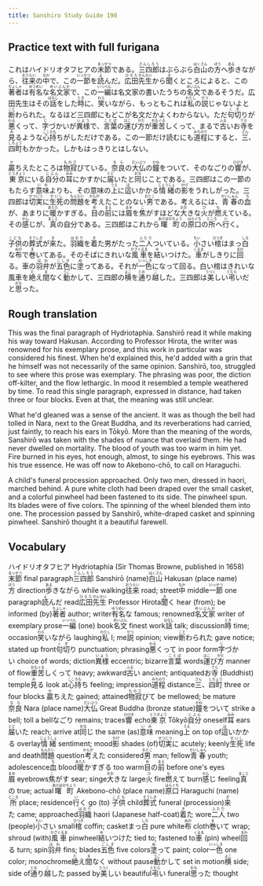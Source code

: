 ```yaml
---
title: Sanshiro Study Guide 190
---
```


## Practice text with full furigana

<p>
これはハイドリオタフヒアの<ruby><rb>末節</rb><rt>まっせつ</rt></ruby>である。<ruby><rb>三四郎</rb><rt>さんしろう</rt></ruby>はぶらぶら<ruby><rb>白山</rb><rt>はくさん</rt></ruby>の<ruby><rb>方</rb><rt>ほう</rt></ruby>へ<ruby><rb>歩</rb><rt>ある</rt></ruby>きながら、<ruby><rb>往来</rb><rt>おうらい</rt></ruby>の<ruby><rb>中</rb><rt>なか</rt></ruby>で、この<ruby><rb>一節</rb><rt>いっせつ</rt></ruby>を<ruby><rb>読</rb><rt>よ</rt></ruby>んだ。<ruby><rb>広田</rb><rt>ひろた</rt></ruby><ruby><rb>先生</rb><rt>せんせい</rt></ruby>から<ruby><rb>聞</rb><rt>き</rt></ruby>くところによると、この<ruby><rb>著者</rb><rt>ちょしゃ</rt></ruby>は<ruby><rb>有名</rb><rt>ゆうめい</rt></ruby>な<ruby><rb>名文家</rb><rt>めいぶんか</rt></ruby>で、この<ruby><rb>一編</rb><rt>いっぺん</rt></ruby>は名文家の書いたうちの<ruby><rb>名文</rb><rt>めいぶん</rt></ruby>であるそうだ。広田先生はその<ruby><rb>話</rb><rt>はなし</rt></ruby>をした<ruby><rb>時</rb><rt>とき</rt></ruby>に、<ruby><rb>笑</rb><rt>わら</rt></ruby>いながら、もっともこれは<ruby><rb>私</rb><rt>わたし</rt></ruby>の<ruby><rb>説</rb><rt>せつ</rt></ruby>じゃないよと<ruby><rb>断</rb><rt>こと</rt></ruby>わられた。なるほど三四郎にもどこが名文だかよくわからない。ただ<ruby><rb>句切</rb><rt>くぎ</rt></ruby>りが<ruby><rb>悪</rb><rt>わる</rt></ruby>くって、<ruby><rb>字</rb><rt>じ</rt></ruby>づかいが<ruby><rb>異様</rb><rt>いよう</rt></ruby>で、<ruby><rb>言葉</rb><rt>ことば</rt></ruby>の<ruby><rb>運</rb><rt>はこ</rt></ruby>び<ruby><rb>方</rb><rt>かた</rt></ruby>が<ruby><rb>重苦</rb><rt>おもぐる</rt></ruby>しくって、まるで<ruby><rb>古</rb><rt>ふる</rt></ruby>いお<ruby><rb>寺</rb><rt>てら</rt></ruby>を<ruby><rb>見</rb><rt>み</rt></ruby>るような<ruby><rb>心持</rb><rt>こころも</rt></ruby>ちがしただけである。この一節だけ読むにも<ruby><rb>道程</rb><rt>みちのり</rt></ruby>にすると、<ruby><rb>三</rb><rt>さん</rt></ruby>、<ruby><rb>四町</rb><rt>しちょう</rt></ruby>もかかった。しかもはっきりとはしない。
</p>

<p>
<ruby><rb>贏</rb><rt>か</rt></ruby>ちえたところは<ruby><rb>物寂</rb><rt>ものさ</rt></ruby>びている。<ruby><rb>奈良</rb><rt>なら</rt></ruby>の<ruby><rb>大仏</rb><rt>だいぶつ</rt></ruby>の<ruby><rb>鐘</rb><rt>かね</rt></ruby>をついて、そのなごりの<ruby><rb>響</rb><rt>ひびき</rt></ruby>が、<ruby><rb>東京</rb><rt>とうきょう</rt></ruby>にいる<ruby><rb>自分</rb><rt>じぶん</rt></ruby>の<ruby><rb>耳</rb><rt>みみ</rt></ruby>にかすかに<ruby><rb>届</rb><rt>とど</rt></ruby>いたと<ruby><rb>同</rb><rt>おな</rt></ruby>じことである。三四郎はこの一節のもたらす<ruby><rb>意味</rb><rt>いみ</rt></ruby>よりも、その意味の<ruby><rb>上</rb><rt>うえ</rt></ruby>に<ruby><rb>這</rb><rt>は</rt></ruby>いかかる<ruby><rb>情緒</rb><rt>じょうしょ</rt></ruby>の<ruby><rb>影</rb><rt>かげ</rt></ruby>をうれしがった。三四郎は<ruby><rb>切実</rb><rt>せつじつ</rt></ruby>に<ruby><rb>生死</rb><rt>せいし</rt></ruby>の<ruby><rb>問題</rb><rt>もんだい</rt></ruby>を<ruby><rb>考</rb><rt>かんが</rt></ruby>えたことのない<ruby><rb>男</rb><rt>おとこ</rt></ruby>である。考えるには、<ruby><rb>青春</rb><rt>せいしゅん</rt></ruby>の<ruby><rb>血</rb><rt>ち</rt></ruby>が、あまりに<ruby><rb>暖</rb><rt>あたた</rt></ruby>かすぎる。<ruby><rb>目</rb><rt>め</rt></ruby>の<ruby><rb>前</rb><rt>まえ</rt></ruby>には<ruby><rb>眉</rb><rt>まゆ</rt></ruby>を<ruby><rb>焦</rb><rt>こ</rt></ruby>がすほどな<ruby><rb>大</rb><rt>おお</rt></ruby>きな<ruby><rb>火</rb><rt>ひ</rt></ruby>が<ruby><rb>燃</rb><rt>も</rt></ruby>えている。その<ruby><rb>感</rb><rt>かん</rt></ruby>じが、<ruby><rb>真</rb><rt>まこと</rt></ruby>の自分である。三四郎はこれから<ruby><rb>曙町</rb><rt>あけぼのちょう</rt></ruby>の<ruby><rb>原口</rb><rt>はらぐち</rt></ruby>の<ruby><rb>所</rb><rt>ところ</rt></ruby>へ<ruby><rb>行</rb><rt>い</rt></ruby>く。
</p>

<p>
<ruby><rb>子供</rb><rt>こども</rt></ruby>の<ruby><rb>葬式</rb><rt>そうしき</rt></ruby>が<ruby><rb>来</rb><rt>き</rt></ruby>た。<ruby><rb>羽織</rb><rt>はおり</rt></ruby>を<ruby><rb>着</rb><rt>き</rt></ruby>た男がたった<ruby><rb>二人</rb><rt>ふたり</rt></ruby>ついている。<ruby><rb>小</rb><rt>ちい</rt></ruby>さい<ruby><rb>棺</rb><rt>ひつぎ</rt></ruby>はまっ<ruby><rb>白</rb><rt>しろ</rt></ruby>な<ruby><rb>布</rb><rt>ぬの</rt></ruby>で<ruby><rb>巻</rb><rt>ま</rt></ruby>いてある。そのそばにきれいな<ruby><rb>風車</rb><rt>かざぐるま</rt></ruby>を<ruby><rb>結</rb><rt>ゆ</rt></ruby>いつけた。<ruby><rb>車</rb><rt>くるま</rt></ruby>がしきりに<ruby><rb>回</rb><rt>まわ</rt></ruby>る。車の<ruby><rb>羽弁</rb><rt>はね</rt></ruby>が<ruby><rb>五色</rb><rt>ごしき</rt></ruby>に<ruby><rb>塗</rb><rt>ぬ</rt></ruby>ってある。それが<ruby><rb>一色</rb><rt>いっしき</rt></ruby>になって回る。白い棺はきれいな風車を<ruby><rb>絶</rb><rt>た</rt></ruby>え<ruby><rb>間</rb><rt>ま</rt></ruby>なく<ruby><rb>動</rb><rt>うご</rt></ruby>かして、三四郎の<ruby><rb>横</rb><rt>よこ</rt></ruby>を<ruby><rb>通</rb><rt>とお</rt></ruby>り<ruby><rb>越</rb><rt>こ</rt></ruby>した。三四郎は<ruby><rb>美</rb><rt>うつく</rt></ruby>しい<ruby><rb>弔</rb><rt>とむら</rt></ruby>いだと<ruby><rb>思</rb><rt>おも</rt></ruby>った。
</p>


## Rough translation

This was the final paragraph of Hydriotaphia. Sanshirō read it while making his way toward Hakusan. According to Professor Hirota, the writer was renowned for his exemplary prose, and this work in particular was considered his finest. When he'd explained this, he'd added with a grin that he himself was not necessarily of the same opinion. Sanshirō, too, struggled to see where this prose was exemplary. The phrasing was poor, the diction off-kilter, and the flow lethargic. In mood it resembled a temple weathered by time. To read this single paragraph, expressed in distance, had taken three or four blocks. Even at that, the meaning was still unclear.

What he'd gleaned was a sense of the ancient. It was as though the bell had tolled in Nara, next to the Great Buddha, and its reverberations had carried, just faintly, to reach his ears in Tōkyō. More than the meaning of the words, Sanshirō was taken with the shades of nuance that overlaid them. He had never dwelled on mortality. The blood of youth was too warm in him yet. Fire burned in his eyes, hot enough, almost, to singe his eyebrows. This was his true essence. He was off now to Akebono-chō, to call on Haraguchi.

A child's funeral procession approached. Only two men, dressed in haori, marched behind. A pure white cloth had been draped over the small casket, and a colorful pinwheel had been fastened to its side. The pinwheel spun. Its blades were of five colors. The spinning of the wheel blended them into one. The procession passed by Sanshirō, white-draped casket and spinning pinwheel. Sanshirō thought it a beautiful farewell.   


## Vocabulary

<p>
<span class="vocabstudy">ハイドリオタフヒア&nbsp;Hydriotaphia (Sir Thomas Browne, published in 1658)</span><span class="vocabstudy"><ruby><rb>末節</rb><rt>まっせつ</rt></ruby>&nbsp;final paragraph</span><span class="vocabstudy"><ruby><rb>三四郎</rb><rt>さんしろう</rt></ruby>&nbsp;Sanshirō (name)</span><span class="vocabstudy"><ruby><rb>白山</rb><rt>はくさん</rt></ruby>&nbsp;Hakusan (place name)</span><span class="vocabstudy"><ruby><rb>方</rb><rt>ほう</rt></ruby>&nbsp;direction</span><span class="vocabstudy"><ruby><rb>歩</rb><rt>ある</rt></ruby>きながら&nbsp;while walking</span><span class="vocabstudy"><ruby><rb>往来</rb><rt>おうらい</rt></ruby>&nbsp;road; street</span><span class="vocabstudy"><ruby><rb>中</rb><rt>なか</rt></ruby>&nbsp;middle</span><span class="vocabstudy"><ruby><rb>一節</rb><rt>いっせつ</rt></ruby>&nbsp;one paragraph</span><span class="vocabstudy"><ruby><rb>読</rb><rt>よ</rt></ruby>んだ&nbsp;read</span><span class="vocabstudy"><ruby><rb>広田</rb><rt>ひろた</rt></ruby><ruby><rb>先生</rb><rt>せんせい</rt></ruby>&nbsp;Professor Hirota</span><span class="vocabstudy"><ruby><rb>聞</rb><rt>き</rt></ruby>く&nbsp;hear (from); be informed (by)</span><span class="vocabstudy"><ruby><rb>著者</rb><rt>ちょしゃ</rt></ruby>&nbsp;author; writer</span><span class="vocabstudy"><ruby><rb>有名</rb><rt>ゆうめい</rt></ruby>な&nbsp;famous; renowned</span><span class="vocabstudy"><ruby><rb>名文家</rb><rt>めいぶんか</rt></ruby>&nbsp;writer of exemplary prose</span><span class="vocabstudy"><ruby><rb>一編</rb><rt>いっぺん</rt></ruby>&nbsp;(one) book</span><span class="vocabstudy"><ruby><rb>名文</rb><rt>めいぶん</rt></ruby>&nbsp;finest work</span><span class="vocabstudy"><ruby><rb>話</rb><rt>はなし</rt></ruby>&nbsp;talk; discussion</span><span class="vocabstudy"><ruby><rb>時</rb><rt>とき</rt></ruby>&nbsp;time; occasion</span><span class="vocabstudy"><ruby><rb>笑</rb><rt>わら</rt></ruby>いながら&nbsp;laughing</span><span class="vocabstudy"><ruby><rb>私</rb><rt>わたし</rt></ruby>&nbsp;I; me</span><span class="vocabstudy"><ruby><rb>説</rb><rt>せつ</rt></ruby>&nbsp;opinion; view</span><span class="vocabstudy"><ruby><rb>断</rb><rt>こと</rt></ruby>わられた&nbsp;gave notice; stated up front</span><span class="vocabstudy"><ruby><rb>句切</rb><rt>くぎ</rt></ruby>り&nbsp;punctuation; phrasing</span><span class="vocabstudy"><ruby><rb>悪</rb><rt>わる</rt></ruby>くって&nbsp;in poor form</span><span class="vocabstudy"><ruby><rb>字</rb><rt>じ</rt></ruby>づかい&nbsp;choice of words; diction</span><span class="vocabstudy"><ruby><rb>異様</rb><rt>いよう</rt></ruby>&nbsp;eccentric; bizarre</span><span class="vocabstudy"><ruby><rb>言葉</rb><rt>ことば</rt></ruby>&nbsp;words</span><span class="vocabstudy"><ruby><rb>運</rb><rt>はこ</rt></ruby>び<ruby><rb>方</rb><rt>かた</rt></ruby>&nbsp;manner of flow</span><span class="vocabstudy"><ruby><rb>重苦</rb><rt>おもぐる</rt></ruby>しくって&nbsp;heavy; awkward</span><span class="vocabstudy"><ruby><rb>古</rb><rt>ふる</rt></ruby>い&nbsp;ancient; antiquated</span><span class="vocabstudy">お<ruby><rb>寺</rb><rt>てら</rt></ruby>&nbsp;(Buddhist) temple</span><span class="vocabstudy"><ruby><rb>見</rb><rt>み</rt></ruby>る&nbsp;look at</span><span class="vocabstudy"><ruby><rb>心持</rb><rt>こころも</rt></ruby>ち&nbsp;feeling; impression</span><span class="vocabstudy"><ruby><rb>道程</rb><rt>みちのり</rt></ruby>&nbsp;distance</span><span class="vocabstudy"><ruby><rb>三</rb><rt>さん</rt></ruby>、<ruby><rb>四町</rb><rt>しちょう</rt></ruby>&nbsp;three or four blocks</span>
<span class="vocabstudy"><ruby><rb>贏</rb><rt>か</rt></ruby>ちえた&nbsp;gained; attained</span><span class="vocabstudy"><ruby><rb>物寂</rb><rt>ものさ</rt></ruby>びて&nbsp;be mellowed; be mature</span><span class="vocabstudy"><ruby><rb>奈良</rb><rt>なら</rt></ruby>&nbsp;Nara (place name)</span><span class="vocabstudy"><ruby><rb>大仏</rb><rt>だいぶつ</rt></ruby>&nbsp;Great Buddha (bronze statue)</span><span class="vocabstudy"><ruby><rb>鐘</rb><rt>かね</rt></ruby>をついて&nbsp;strike a bell; toll a bell</span><span class="vocabstudy">なごり&nbsp;remains; traces</span><span class="vocabstudy"><ruby><rb>響</rb><rt>ひびき</rt></ruby>&nbsp;echo</span><span class="vocabstudy"><ruby><rb>東京</rb><rt>とうきょう</rt></ruby>&nbsp;Tōkyō</span><span class="vocabstudy"><ruby><rb>自分</rb><rt>じぶん</rt></ruby>&nbsp;oneself</span><span class="vocabstudy"><ruby><rb>耳</rb><rt>みみ</rt></ruby>&nbsp;ears</span><span class="vocabstudy"><ruby><rb>届</rb><rt>とど</rt></ruby>いた&nbsp;reach; arrive at</span><span class="vocabstudy"><ruby><rb>同</rb><rt>おな</rt></ruby>じ&nbsp;the same (as)</span><span class="vocabstudy"><ruby><rb>意味</rb><rt>いみ</rt></ruby>&nbsp;meaning</span><span class="vocabstudy"><ruby><rb>上</rb><rt>うえ</rt></ruby>&nbsp;on top of</span><span class="vocabstudy"><ruby><rb>這</rb><rt>は</rt></ruby>いかかる&nbsp;overlay</span><span class="vocabstudy"><ruby><rb>情緒</rb><rt>じょうしょ</rt></ruby>&nbsp;sentiment; mood</span><span class="vocabstudy"><ruby><rb>影</rb><rt>かげ</rt></ruby>&nbsp;shades (of)</span><span class="vocabstudy"><ruby><rb>切実</rb><rt>せつじつ</rt></ruby>に&nbsp;acutely; keenly</span><span class="vocabstudy"><ruby><rb>生死</rb><rt>せいし</rt></ruby>&nbsp;life and death</span><span class="vocabstudy"><ruby><rb>問題</rb><rt>もんだい</rt></ruby>&nbsp;question</span><span class="vocabstudy"><ruby><rb>考</rb><rt>かんが</rt></ruby>えた&nbsp;considered</span><span class="vocabstudy"><ruby><rb>男</rb><rt>おとこ</rt></ruby>&nbsp;man; fellow</span><span class="vocabstudy"><ruby><rb>青春</rb><rt>せいしゅん</rt></ruby>&nbsp;youth; adolescence</span><span class="vocabstudy"><ruby><rb>血</rb><rt>ち</rt></ruby>&nbsp;blood</span><span class="vocabstudy"><ruby><rb>暖</rb><rt>あたた</rt></ruby>かすぎる&nbsp;too warm</span><span class="vocabstudy"><ruby><rb>目</rb><rt>め</rt></ruby>の<ruby><rb>前</rb><rt>まえ</rt></ruby>&nbsp;before one's eyes</span><span class="vocabstudy"><ruby><rb>眉</rb><rt>まゆ</rt></ruby>&nbsp;eyebrows</span><span class="vocabstudy"><ruby><rb>焦</rb><rt>こ</rt></ruby>がす&nbsp;sear; singe</span><span class="vocabstudy"><ruby><rb>大</rb><rt>おお</rt></ruby>きな&nbsp;large</span><span class="vocabstudy"><ruby><rb>火</rb><rt>ひ</rt></ruby>&nbsp;fire</span><span class="vocabstudy"><ruby><rb>燃</rb><rt>も</rt></ruby>えて&nbsp;burn</span><span class="vocabstudy"><ruby><rb>感</rb><rt>かん</rt></ruby>じ&nbsp;feeling</span><span class="vocabstudy"><ruby><rb>真</rb><rt>まこと</rt></ruby>の&nbsp;true; actual</span><span class="vocabstudy"><ruby><rb>曙町</rb><rt>あけぼのちょう</rt></ruby>&nbsp;Akebono-chō (place name)</span><span class="vocabstudy"><ruby><rb>原口</rb><rt>はらぐち</rt></ruby>&nbsp;Haraguchi (name)</span><span class="vocabstudy"><ruby><rb>所</rb><rt>ところ</rt></ruby>&nbsp;place; residence</span><span class="vocabstudy"><ruby><rb>行</rb><rt>い</rt></ruby>く&nbsp;go (to)</span>
<span class="vocabstudy"><ruby><rb>子供</rb><rt>こども</rt></ruby>&nbsp;child</span><span class="vocabstudy"><ruby><rb>葬式</rb><rt>そうしき</rt></ruby>&nbsp;funeral (procession)</span><span class="vocabstudy"><ruby><rb>来</rb><rt>き</rt></ruby>た&nbsp;came; approached</span><span class="vocabstudy"><ruby><rb>羽織</rb><rt>はおり</rt></ruby>&nbsp;haori (Japanese half-coat)</span><span class="vocabstudy"><ruby><rb>着</rb><rt>き</rt></ruby>た&nbsp;wore</span><span class="vocabstudy"><ruby><rb>二人</rb><rt>ふたり</rt></ruby>&nbsp;two (people)</span><span class="vocabstudy"><ruby><rb>小</rb><rt>ちい</rt></ruby>さい&nbsp;small</span><span class="vocabstudy"><ruby><rb>棺</rb><rt>ひつぎ</rt></ruby>&nbsp;coffin; casket</span><span class="vocabstudy">まっ<ruby><rb>白</rb><rt>しろ</rt></ruby>&nbsp;pure white</span><span class="vocabstudy"><ruby><rb>布</rb><rt>ぬの</rt></ruby>&nbsp;cloth</span><span class="vocabstudy"><ruby><rb>巻</rb><rt>ま</rt></ruby>いて&nbsp;wrap; shroud (with)</span><span class="vocabstudy"><ruby><rb>風車</rb><rt>かざぐるま</rt></ruby>&nbsp;pinwheel</span><span class="vocabstudy"><ruby><rb>結</rb><rt>ゆ</rt></ruby>いつけた&nbsp;tied to; fastened to</span><span class="vocabstudy"><ruby><rb>車</rb><rt>くるま</rt></ruby>&nbsp;(pin) wheel</span><span class="vocabstudy"><ruby><rb>回</rb><rt>まわ</rt></ruby>る&nbsp;turn; spin</span><span class="vocabstudy"><ruby><rb>羽弁</rb><rt>はね</rt></ruby>&nbsp;fins; blades</span><span class="vocabstudy"><ruby><rb>五色</rb><rt>ごしき</rt></ruby>&nbsp;five colors</span><span class="vocabstudy"><ruby><rb>塗</rb><rt>ぬ</rt></ruby>って&nbsp;paint; color</span><span class="vocabstudy"><ruby><rb>一色</rb><rt>いっしき</rt></ruby>&nbsp;one color; monochrome</span><span class="vocabstudy"><ruby><rb>絶</rb><rt>た</rt></ruby>え<ruby><rb>間</rb><rt>ま</rt></ruby>なく&nbsp;without pause</span><span class="vocabstudy"><ruby><rb>動</rb><rt>うご</rt></ruby>かして&nbsp;set in motion</span><span class="vocabstudy"><ruby><rb>横</rb><rt>よこ</rt></ruby>&nbsp;side; side of</span><span class="vocabstudy"><ruby><rb>通</rb><rt>とお</rt></ruby>り<ruby><rb>越</rb><rt>こ</rt></ruby>した&nbsp;passed by</span><span class="vocabstudy"><ruby><rb>美</rb><rt>うつく</rt></ruby>しい&nbsp;beautiful</span><span class="vocabstudy"><ruby><rb>弔</rb><rt>とむら</rt></ruby>い&nbsp;funeral</span><span class="vocabstudy"><ruby><rb>思</rb><rt>おも</rt></ruby>った&nbsp;thought</span>
</p>
